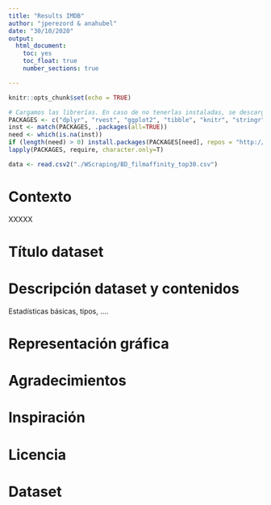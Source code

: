 ```yaml
---
title: "Results IMDB"
author: "jperezord & anahubel"
date: "30/10/2020"
output:
  html_document:
    toc: yes
    toc_float: true
    number_sections: true

---
```


```r
knitr::opts_chunk$set(echo = TRUE)
```

```r
# Cargamos las librerías. En caso de no tenerlas instaladas, se descargarán
PACKAGES <- c("dplyr", "rvest", "ggplot2", "tibble", "knitr", "stringr")
inst <- match(PACKAGES, .packages(all=TRUE))
need <- which(is.na(inst))
if (length(need) > 0) install.packages(PACKAGES[need], repos = "http://cran.us.r-project.org")
lapply(PACKAGES, require, character.only=T)
```

```r
data <- read.csv2("./WScraping/BD_filmaffinity_top30.csv")
```



# Contexto

XXXXX

# Título dataset


# Descripción dataset y contenidos

Estadísticas básicas, tipos, ....

# Representación gráfica



# Agradecimientos



# Inspiración




# Licencia



# Dataset
